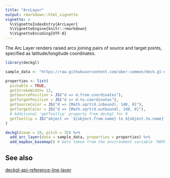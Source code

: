 ```yaml
---
title: "ArcLayer"
output: rmarkdown::html_vignette
vignette: >
  %\VignetteIndexEntry{ArcLayer}
  %\VignetteEngine{knitr::rmarkdown}
  %\VignetteEncoding{UTF-8}
---
```


The Arc Layer renders raised arcs joining pairs of source and target points, specified as latitude/longitude coordinates.

```r
library(deckgl)

sample_data <- "https://raw.githubusercontent.com/uber-common/deck.gl-data/master/website/bart-segments.json"

properties <- list(
  pickable = TRUE,
  getStrokeWidth= 12,
  getSourcePosition = JS("d => d.from.coordinates"),
  getTargetPosition = JS("d => d.to.coordinates"),
  getSourceColor = JS("d => [Math.sqrt(d.inbound), 140, 0]"),
  getTargetColor = JS("d => [Math.sqrt(d.outbound), 140, 0]"),
  # Additional 'getTooltip' property from deckgl for R
  getTooltip = JS("object => `${object.from.name} to ${object.to.name}`")
)

deckgl(zoom = 10, pitch = 35) %>%
  add_arc_layer(data = sample_data, properties = properties) %>%
  add_mapbox_basemap() # Gets token from the environment variable 'MAPBOX_API_TOKEN'
```

## See also

[deckgl-api-reference-line-layer](https://deck.gl/#/documentation/deckgl-api-reference/layers/arc-layer)
